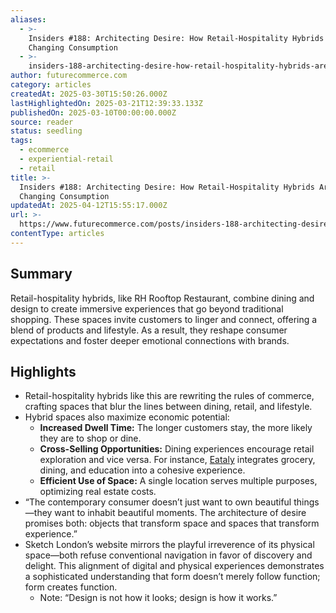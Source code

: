 ```yaml
---
aliases:
  - >-
    Insiders #188: Architecting Desire: How Retail-Hospitality Hybrids Are
    Changing Consumption
  - >-
    insiders-188-architecting-desire-how-retail-hospitality-hybrids-are-changing-consumption
author: futurecommerce.com
category: articles
createdAt: 2025-03-30T15:50:26.000Z
lastHighlightedOn: 2025-03-21T12:39:33.133Z
publishedOn: 2025-03-10T00:00:00.000Z
source: reader
status: seedling
tags:
  - ecommerce
  - experiential-retail
  - retail
title: >-
  Insiders #188: Architecting Desire: How Retail-Hospitality Hybrids Are
  Changing Consumption
updatedAt: 2025-04-12T15:55:17.000Z
url: >-
  https://www.futurecommerce.com/posts/insiders-188-architecting-desire-how-retail-hospitality-hybrids-are-changing-consumption?utm_source=FC+Insider&utm_campaign=3a5378ed86-EMAIL_CAMPAIGN_2025_03_07_04_54_COPY_01&utm_medium=email&utm_term=0_-7ac9c81386-450194598
contentType: articles
---
```

## Summary

Retail-hospitality hybrids, like RH Rooftop Restaurant, combine dining and design to create immersive experiences that go beyond traditional shopping. These spaces invite customers to linger and connect, offering a blend of products and lifestyle. As a result, they reshape consumer expectations and foster deeper emotional connections with brands.

## Highlights

- Retail-hospitality hybrids like this are rewriting the rules of commerce, crafting spaces that blur the lines between dining, retail, and lifestyle.
- Hybrid spaces also maximize economic potential:
  - **Increased Dwell Time:** The longer customers stay, the more likely they are to shop or dine.
  - **Cross-Selling Opportunities:** Dining experiences encourage retail exploration and vice versa. For instance, [Eataly](https://parkmgm.mgmresorts.com/en/restaurants/eataly.html) integrates grocery, dining, and education into a cohesive experience.
  - **Efficient Use of Space:** A single location serves multiple purposes, optimizing real estate costs.
- “The contemporary consumer doesn’t just want to own beautiful things—they want to inhabit beautiful moments. The architecture of desire promises both: objects that transform space and spaces that transform experience.”
- Sketch London’s website mirrors the playful irreverence of its physical space—both refuse conventional navigation in favor of discovery and delight. This alignment of digital and physical experiences demonstrates a sophisticated understanding that form doesn’t merely follow function; form creates function.
    - Note: “Design is not how it looks; design is how it works.”
